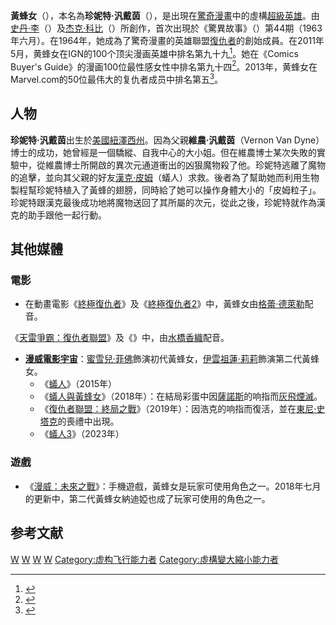 {{expand|time=2013-07-21T19:02:15+00:00}}
{{NoteTA
|G1=Movie
|G2=Show
|G3=美国漫画
}}
{{Infobox comics character
|converted = y
|caption = 
|character_name =黃蜂女<br />Wasp
|publisher =[[驚奇漫畫|驚奇漫畫]]
|debut =《{{link-en|驚異故事|Tales to Astonish}}》第44期（1963年六月）
|creators =[[史丹·李|史丹·李]]<br /> [[杰克·科比|杰克·科比]]
|real_name =珍妮特·汎戴茵（Janet van Dyne）
|partnership = [[亨利·皮姆|亨利·皮姆]]
|affiliations = [[復仇者聯盟_(漫畫)|復仇者聯盟]]<br />{{le|西海岸復仇者|West Coast Avengers}}<br />[[女性解放者联盟|女性解放者联盟]]
|powers = 飛行能力<br />能在顯微鏡等級及100呎大小間任意變換身形<br />生物電流的放出<br />與昆蟲間的心電感應及操作
| cat =
| subcat =
| hero =
| sortkey =
}}

'''黃蜂女'''（{{lang-en|Wasp}}），本名為'''珍妮特·汎戴茵'''（{{lang|en|Janet van Dyne}}），是出現在[[驚奇漫畫|驚奇漫畫]]中的虛構[[超級英雄|超級英雄]]。由[[史丹·李|史丹·李]]（{{lang|en|Stan Lee}}）及[[杰克·科比|杰克·科比]]（{{lang|en|Jack Kirby}}）所創作，首次出現於《驚異故事》（{{lang|en|Tales to Astonish}}）第44期（1963年六月）。在1964年，她成為了驚奇漫畫的英雄聯盟[[復仇者|復仇者]]的創始成員。在2011年5月，黄蜂女在IGN的100个顶尖漫画英雄中排名第九十九<ref name="Wasp is number 99">{{cite web | url=http://www.ign.com/top/comic-book-heroes/99 | title=Wasp is number 99 | publisher=[[IGN|IGN]] | accessdate=2011-05-05 | archive-date=2016-11-24 | archive-url=https://web.archive.org/web/20161124121615/http://www.ign.com/top/comic-book-heroes/99 | dead-url=no }}</ref>。她在《Comics Buyer's Guide》的漫画100位最性感女性中排名第九十四<ref>{{cite book| last = Frankenhoff| first = Brent| authorlink = Brent Frankenhoff| title = Comics Buyer's Guide Presents: 100 Sexiest Women in Comics| publisher = [[Krause_Publications|Krause Publications]] | year = 2011| page = 58| url = | isbn = 1-4402-2988-0}}</ref>。2013年，黄蜂女在Marvel.com的50位最伟大的复仇者成员中排名第五<ref name="Marvel.com">{{cite web | url=http://marvel.com/news/comics/2013/11/15/21526/the_50_greatest_avengers_of_all-time_pt_5 | title=The 50 Greatest Avengers of All-Time Pt. 5 | publisher=Marvel.com | accessdate=2014-02-10 | archive-url=https://web.archive.org/web/20140207110711/http://marvel.com/news/comics/2013/11/15/21526/the_50_greatest_avengers_of_all-time_pt_5 | archive-date=2014-02-07 | dead-url=yes }}</ref>。

==人物==
'''珍妮特·汎戴茵'''出生於[[美國|美國]][[紐澤西州|紐澤西州]]。因為父親'''維農·汎戴茵'''（Vernon Van Dyne）博士的成功，她曾經是一個驕縱、自我中心的大小姐。但在維農博士某次失敗的實驗中，從維農博士所開啟的異次元通道衝出的凶狠魔物殺了他。珍妮特逃離了魔物的追擊，並向其父親的好友[[漢克·皮姆|漢克·皮姆]]（蟻人）求救。後者為了幫助她而利用生物製程幫珍妮特植入了黃蜂的翅膀，同時給了她可以操作身體大小的「皮姆粒子」。珍妮特跟漢克最後成功地將魔物送回了其所屬的次元，從此之後，珍妮特就作為漢克的助手跟他一起行動。

== 其他媒體 ==
=== 電影 ===
*在動畫電影《[[終極復仇者|終極復仇者]]》及《[[終極復仇者2|終極復仇者2]]》中，黃蜂女由[[格蕾·德萊勒|格蕾·德萊勒]]配音。
《[[天雷爭霸：復仇者聯盟|天雷爭霸：復仇者聯盟]]》及《{{link-ja|漫威未來 - 復仇者聯盟|マーベル フューチャー・アベンジャーズ}}》中，由[[水橋香織|水橋香織]]配音。
*'''[[漫威电影宇宙|漫威電影宇宙]]'''：[[蜜雪兒·菲佛|蜜雪兒·菲佛]]飾演初代黃蜂女，[[伊凡潔琳·莉莉|伊雲祖蓮·莉莉]]飾演第二代黃蜂女。
**《[[蟻人_(電影)|蟻人]]》（2015年）
**《[[蟻人與黃蜂女|蟻人與黃蜂女]]》（2018年）：在結局彩蛋中因[[薩諾斯|薩諾斯]]的响指而[[復仇者聯盟3：無限之戰|灰飛煙滅]]。
**《[[復仇者聯盟：終局之戰|復仇者聯盟：終局之戰]]》（2019年）：因浩克的响指而復活，並在[[東尼·史塔克|東尼·史塔克]]的喪禮中出現。
**《[[蟻人3|蟻人3]]》（2023年）

=== 遊戲 ===
* 《[[漫威：未來之戰|漫威：未來之戰]]》：手機遊戲，黃蜂女是玩家可使用角色之一。2018年七月的更新中，第二代黃蜂女納迪婭也成了玩家可使用的角色之一。

== 参考文献 ==
{{Reflist}}

{{蟻人與黃蜂女}}
{{复仇者}}

[[Category:漫威漫畫超級英雄|W]]
[[Category:來自紐澤西州的虛構角色|W]]
[[Category:1963年首次亮相的漫画角色|W]]
[[Category:虛構學者|W]]
[[Category:虚构飞行能力者|Category:虚构飞行能力者]]
[[Category:虛構變大縮小能力者|Category:虛構變大縮小能力者]]